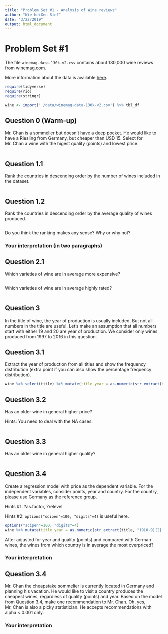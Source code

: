 ```yaml
---
title: "Problem Set #1 - Analysis of Wine reviews"
author: "Wie heißen Sie?"
date: "3/22/2019"
output: html_document
---
```



# Problem Set #1
The file `winemag-data-130k-v2.csv` contains about 130,000 wine reviews from winemag.com.

More information about the data is available [here](https://www.kaggle.com/zynicide/wine-reviews).

```r
require(tidyverse)
require(rio)
require(stringr)

wine <- import('./data/winemag-data-130k-v2.csv') %>% tbl_df
```

## Question 0 (Warm-up)

Mr. Chan is a sommelier but doesn't have a deep pocket. He would like to have a Riesling from Germany, but cheaper than USD 15. Select for Mr. Chan a wine with the higest quality (points) and lowest price.

```r
```

## Question 1.1

Rank the countries in descending order by the number of wines included in the dataset.

```r
```

## Question 1.2

Rank the countries in descending order by the average quality of wines produced.

```r
```

Do you think the ranking makes any sense? Why or why not?

### Your interpretation (in two paragraphs)

## Question 2.1

Which varieties of wine are in average more expensive?

```r
```

Which varieties of wine are in average highly rated?

```r
```

## Question 3

In the title of wine, the year of production is usually included. But not all numbers in the title are useful. Let's make an assumption that all numbers start with either 19 and 20 are year of production. We consider only wines produced from 1997 to 2016 in this question.

## Question 3.1

Extract the year of production from all titles and show the frequency distribution (extra point if you can also show the percentage frequency distribution).

```r
wine %>% select(title) %>% mutate(title_year = as.numeric(str_extract(title, "19[0-9]{2}|20[0-9]{2}"))) %>% filter(title_year > 1996 & title_year < 2017) %>% group_by(title_year) %>% summarise(n = n()) %>% mutate(percentage = (n / sum(n)) * 100)


```

## Question 3.2

Has an older wine in general higher price?

Hints: You need to deal with the NA cases.

```r
```

## Question 3.3

Has an older wine in general higher quality?

```r
```

## Question 3.4

Create a regression model with price as the dependent variable. For the independent variables, consider points, year and country. For the country, please use Germany as the reference group.

Hints #1: ?as.factor, ?relevel

Hints #2: `options("scipen"=100, "digits"=4)` is useful here.

```r
options("scipen"=100, "digits"=4)
wine %>% mutate(title_year = as.numeric(str_extract(title, "19[0-9]{2}|20[0-9]{2}"))) %>% filter(title_year > 1996, title_year < 2017) %>% mutate(country = relevel(as.factor(country), ref = "Germany")) %>% lm(price ~ points+title_year+country, data = .) %>% summary
```

After adjusted for year and quality (points) and compared with German wines, the wines from which country is in average the most overpriced?

### Your interpretation

## Question 3.4

Mr. Chan the cheapstake sommelier is currently located in Germany and planning his vacation. He would like to visit a country produces the cheapest wines, regardless of quality (points) and year.
Based on the model from Question 3.4, make one recommendation to Mr. Chan. Oh, yes, Mr. Chan is also a picky statistician. He accepts recommendations with alpha < 0.001 only.

### Your interpretation
